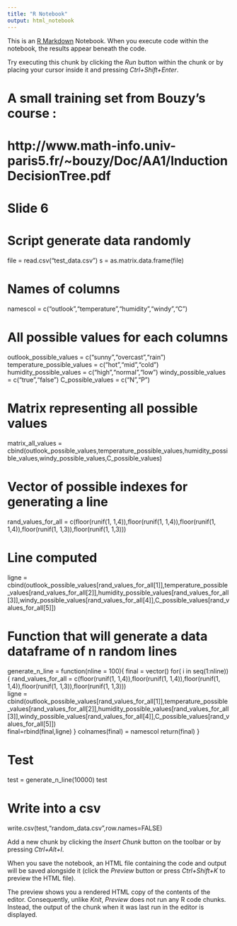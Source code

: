 ```yaml
---
title: "R Notebook"
output: html_notebook
---
```


This is an [R Markdown](http://rmarkdown.rstudio.com) Notebook. When you execute code within the notebook, the results appear beneath the code. 

Try executing this chunk by clicking the *Run* button within the chunk or by placing your cursor inside it and pressing *Ctrl+Shift+Enter*. 

# A small training set from Bouzy's course :
# http://www.math-info.univ-paris5.fr/~bouzy/Doc/AA1/InductionDecisionTree.pdf
# Slide 6
# Script generate data randomly

file = read.csv("test_data.csv")
s = as.matrix.data.frame(file)

# Names of columns
namescol = c("outlook","temperature","humidity","windy","C")



# All possible values for each columns
outlook_possible_values = c("sunny","overcast","rain")
temperature_possible_values = c("hot","mid","cold")
humidity_possible_values = c("high","normal","low")
windy_possible_values = c("true","false")
C_possible_values = c("N","P")

#   Matrix representing all possible values
matrix_all_values = cbind(outlook_possible_values,temperature_possible_values,humidity_possible_values,windy_possible_values,C_possible_values)


# Vector of possible indexes for generating a line
rand_values_for_all = c(floor(runif(1, 1,4)),floor(runif(1, 1,4)),floor(runif(1, 1,4)),floor(runif(1, 1,3)),floor(runif(1, 1,3)))

# Line computed
ligne = cbind(outlook_possible_values[rand_values_for_all[1]],temperature_possible_values[rand_values_for_all[2]],humidity_possible_values[rand_values_for_all[3]],windy_possible_values[rand_values_for_all[4]],C_possible_values[rand_values_for_all[5]])


# Function that will generate a data dataframe of n random lines
generate_n_line = function(nline = 100){
    final = vector()
    for( i in seq(1:nline)){
    rand_values_for_all = c(floor(runif(1, 1,4)),floor(runif(1, 1,4)),floor(runif(1, 1,4)),floor(runif(1, 1,3)),floor(runif(1, 1,3)))    
    ligne = cbind(outlook_possible_values[rand_values_for_all[1]],temperature_possible_values[rand_values_for_all[2]],humidity_possible_values[rand_values_for_all[3]],windy_possible_values[rand_values_for_all[4]],C_possible_values[rand_values_for_all[5]])  
    final=rbind(final,ligne)
    }
    colnames(final) = namescol
    return(final)
}

# Test
test = generate_n_line(10000)
test

# Write into a csv
write.csv(test,"random_data.csv",row.names=FALSE)



Add a new chunk by clicking the *Insert Chunk* button on the toolbar or by pressing *Ctrl+Alt+I*.

When you save the notebook, an HTML file containing the code and output will be saved alongside it (click the *Preview* button or press *Ctrl+Shift+K* to preview the HTML file).

The preview shows you a rendered HTML copy of the contents of the editor. Consequently, unlike *Knit*, *Preview* does not run any R code chunks. Instead, the output of the chunk when it was last run in the editor is displayed.
